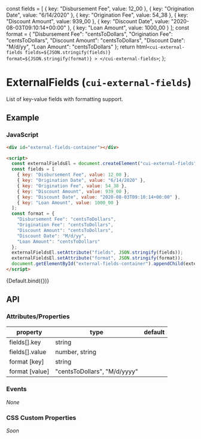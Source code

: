 
<Meta title="Components/ExternalFields" />

  const fields = [
    { key: "Disbursement Fee", value: 12_00 },
    { key: "Origination Date", value: "6/14/2020" },
    { key: "Origination Fee", value: 54_38 },
    { key: "Discount Amount", value: 939_00 },
    { key: "Discount Date", value: "2020-08-03T09:10:14+00:00" },
    { key: "Loan Amount", value: 1000_00 }
  ];
  const format = {
    "Disbursement Fee": "centsToDollars",
    "Origination Fee": "centsToDollars",
    "Discount Amount": "centsToDollars",
    "Discount Date": "M/d/yy",
    "Loan Amount": "centsToDollars"
  };
  return html`
    <cui-external-fields
      fields=${JSON.stringify(fields)}
      format=${JSON.stringify(format)}
    >
    </cui-external-fields>
  `;
};

# ExternalFields (`cui-external-fields`)

List of key-value fields with formatting support.

## Example

### JavaScript

```html
<div id="external-fields-container"></div>

<script>
  const externalFieldsEl = document.createElement("cui-external-fields");
  const fields = [
    { key: "Disbursement Fee", value: 12_00 },
    { key: "Origination Date", value: "6/14/2020" },
    { key: "Origination Fee", value: 54_38 },
    { key: "Discount Amount", value: 939_00 },
    { key: "Discount Date", value: "2020-08-03T09:10:14+00:00" },
    { key: "Loan Amount", value: 1000_00 }
  ];
  const format = {
    "Disbursement Fee": "centsToDollars",
    "Origination Fee": "centsToDollars",
    "Discount Amount": "centsToDollars",
    "Discount Date": "M/d/yy",
    "Loan Amount": "centsToDollars"
  };
  externalFieldsEl.setAttribute("fields", JSON.stringify(fields));
  externalFieldsEl.setAttribute("format", JSON.stringify(format));
  document.getElementById("external-fields-container").appendChild(externalFieldsEl);
</script>
```

<Canvas>
  <Story name="Default">
      {Default.bind({})}
  </Story>
</Canvas>

## API

### Attributes/Properties

| property | type | default |
| -------- | ---- | ------- |
| fields[].key | string | |
| fields[].value | number, string | |
| format [key] | string | |
| format [value] | "centsToDollars", "M/d/yyyy" | |

### Events

*None*

### CSS Custom Properties

*Soon*
